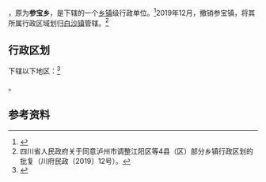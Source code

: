 {{中国乡级行政区|51/05/22/203/000
| 电话区号 = 830
}}

'''{{PAGENAMEBASE}}'''，原为'''参宝乡'''，是{{PRC admin/fullname|51/05/22/203/000|3}}下辖的一个[[乡镇|乡镇]]级行政单位。<ref>{{PRC admin/ref sgc|{{PRC admin/parent|51/05/22/203/000}}}}</ref>2019年12月，撤销参宝镇，将其所属行政区域划归[[白沙镇|白沙镇]]管辖。<ref>四川省人民政府关于同意泸州市调整江阳区等4县（区）部分乡镇行政区划的批复（川府民政〔2019〕12号）。</ref>

== 行政区划 ==

{{PAGENAMEBASE}}下辖以下地区：<ref>{{PRC admin/ref sgc|51/05/22/203/000}}</ref>

{{PRC admin/children|51/05/22/203/000}}。

== 参考资料 ==

{{reflist}}

{{PRC admin/navcat|51/05/22/203/000}}